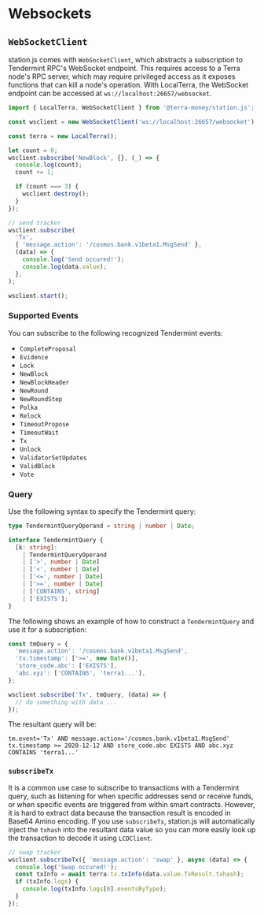 # Websockets

## `WebSocketClient`

station.js comes with `WebSocketClient`, which abstracts a subscription to Tendermint RPC's WebSocket endpoint. This requires access to a Terra node's RPC server, which may require privileged access as it exposes functions that can kill a node's operation. With LocalTerra, the WebSocket endpoint can be accessed at `ws://localhost:26657/websocket`.

```ts
import { LocalTerra, WebSocketClient } from '@terra-money/station.js';

const wsclient = new WebSocketClient('ws://localhost:26657/websocket');

const terra = new LocalTerra();

let count = 0;
wsclient.subscribe('NewBlock', {}, (_) => {
  console.log(count);
  count += 1;

  if (count === 3) {
    wsclient.destroy();
  }
});

// send tracker
wsclient.subscribe(
  'Tx',
  { 'message.action': '/cosmos.bank.v1beta1.MsgSend' },
  (data) => {
    console.log('Send occured!');
    console.log(data.value);
  },
);

wsclient.start();
```

### Supported Events

You can subscribe to the following recognized Tendermint events:

- `CompleteProposal`
- `Evidence`
- `Lock`
- `NewBlock`
- `NewBlockHeader`
- `NewRound`
- `NewRoundStep`
- `Polka`
- `Relock`
- `TimeoutPropose`
- `TimeoutWait`
- `Tx`
- `Unlock`
- `ValidatorSetUpdates`
- `ValidBlock`
- `Vote`

### Query

Use the following syntax to specify the Tendermint query:

```ts
type TendermintQueryOperand = string | number | Date;

interface TendermintQuery {
  [k: string]:
    | TendermintQueryOperand
    | ['>', number | Date]
    | ['<', number | Date]
    | ['<=', number | Date]
    | ['>=', number | Date]
    | ['CONTAINS', string]
    | ['EXISTS'];
}
```

The following shows an example of how to construct a `TendermintQuery` and use it for a subscription:

```ts
const tmQuery = {
  'message.action': '/cosmos.bank.v1beta1.MsgSend',
  'tx.timestamp': ['>=', new Date()],
  'store_code.abc': ['EXISTS'],
  'abc.xyz': ['CONTAINS', 'terra1...'],
};

wsclient.subscribe('Tx', tmQuery, (data) => {
  // do something with data ...
});
```

The resultant query will be:

`tm.event='Tx' AND message.action='/cosmos.bank.v1beta1.MsgSend' tx.timestamp >= 2020-12-12 AND store_code.abc EXISTS AND abc.xyz CONTAINS 'terra1...'`

### `subscribeTx`

It is a common use case to subscribe to transactions with a Tendermint query, such as listening for when specific addresses send or receive funds, or when specific events are triggered from within smart contracts. However, it is hard to extract data because the transaction result is encoded in Base64 Amino encoding. If you use `subscribeTx`, station.js will automatically inject the `txhash` into the resultant data value so you can more easily look up the transaction to decode it using `LCDClient`.

```ts
// swap tracker
wsclient.subscribeTx({ 'message.action': 'swap' }, async (data) => {
  console.log('Swap occured!');
  const txInfo = await terra.tx.txInfo(data.value.TxResult.txhash);
  if (txInfo.logs) {
    console.log(txInfo.logs[0].eventsByType);
  }
});
```
